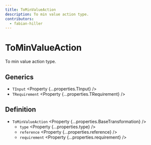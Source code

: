 ```yaml
---
title: ToMinValueAction
description: To min value action type.
contributors:
  - fabian-hiller
---
```



# ToMinValueAction

To min value action type.

## Generics

- `TInput` <Property {...properties.TInput} />
- `TRequirement` <Property {...properties.TRequirement} />

## Definition

- `ToMinValueAction` <Property {...properties.BaseTransformation} />
  - `type` <Property {...properties.type} />
  - `reference` <Property {...properties.reference} />
  - `requirement` <Property {...properties.requirement} />

